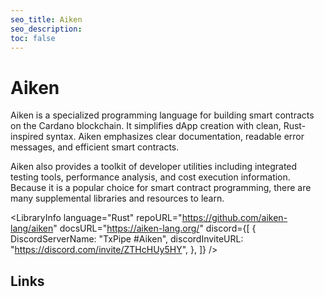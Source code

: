 ```yaml
---
seo_title: Aiken
seo_description:
toc: false
---
```



# Aiken

Aiken is a specialized programming language for building smart contracts on the Cardano blockchain. It simplifies dApp creation with clean, Rust-inspired syntax. Aiken emphasizes clear documentation, readable error messages, and efficient smart contracts.

Aiken also provides a toolkit of developer utilities including integrated testing tools, performance analysis, and cost execution information. Because it is a popular choice for smart contract programming, there are many supplemental libraries and resources to learn.

<LibraryInfo
  language="Rust"
  repoURL="https://github.com/aiken-lang/aiken"
  docsURL="https://aiken-lang.org/"
  discord={[
    {
      DiscordServerName: "TxPipe #Aiken",
      discordInviteURL: "https://discord.com/invite/ZTHcHUy5HY",
    },
  ]}
/>

## Links

<DefaultDataTable projects={builders} filterBy="aiken_link" />
